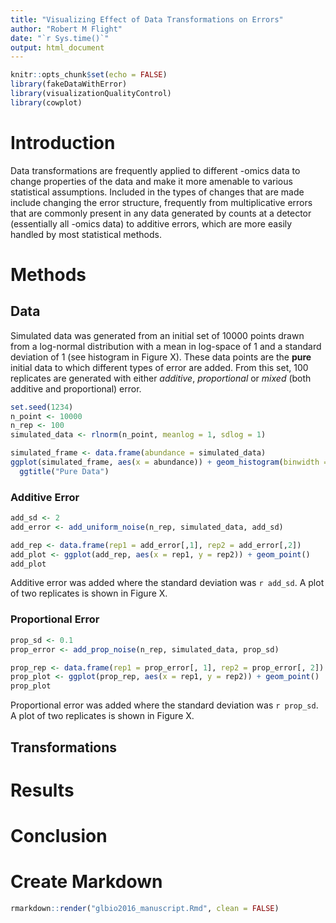 ```yaml
---
title: "Visualizing Effect of Data Transformations on Errors"
author: "Robert M Flight"
date: "`r Sys.time()`"
output: html_document
---
```


```r
knitr::opts_chunk$set(echo = FALSE)
library(fakeDataWithError)
library(visualizationQualityControl)
library(cowplot)
```

# Introduction

Data transformations are frequently applied to different -omics data to change
properties of the data and make it more amenable to various statistical assumptions.
Included in the types of changes that are made include changing the error structure,
frequently from multiplicative errors that are commonly present in any data
generated by counts at a detector (essentially all -omics data) to additive errors,
which are more easily handled by most statistical methods.

# Methods



## Data

Simulated data was generated from an initial set of 10000 points drawn from 
a log-normal distribution with a mean in log-space of 1 and a standard deviation
of 1 (see histogram in Figure X). These data points are the **pure** initial 
data to which different types of error are added. From this set, 100 replicates are 
generated with either *additive*, *proportional* or *mixed* (both additive and
proportional) error.

```r
set.seed(1234)
n_point <- 10000
n_rep <- 100
simulated_data <- rlnorm(n_point, meanlog = 1, sdlog = 1)
```

```r
simulated_frame <- data.frame(abundance = simulated_data)
ggplot(simulated_frame, aes(x = abundance)) + geom_histogram(binwidth = 1) + 
  ggtitle("Pure Data")
```

### Additive Error

```r
add_sd <- 2
add_error <- add_uniform_noise(n_rep, simulated_data, add_sd)
```

```r
add_rep <- data.frame(rep1 = add_error[,1], rep2 = add_error[,2])
add_plot <- ggplot(add_rep, aes(x = rep1, y = rep2)) + geom_point()
add_plot
```

Additive error was added where the standard deviation was `r add_sd`. A plot
of two replicates is shown in Figure X.

### Proportional Error

```r
prop_sd <- 0.1
prop_error <- add_prop_noise(n_rep, simulated_data, prop_sd)
```

```r
prop_rep <- data.frame(rep1 = prop_error[, 1], rep2 = prop_error[, 2])
prop_plot <- ggplot(prop_rep, aes(x = rep1, y = rep2)) + geom_point()
prop_plot
```

Proportional error was added where the standard deviation was `r prop_sd`. A plot
of two replicates is shown in Figure X.


## Transformations



# Results



# Conclusion


# Create Markdown

```r
rmarkdown::render("glbio2016_manuscript.Rmd", clean = FALSE)
```
